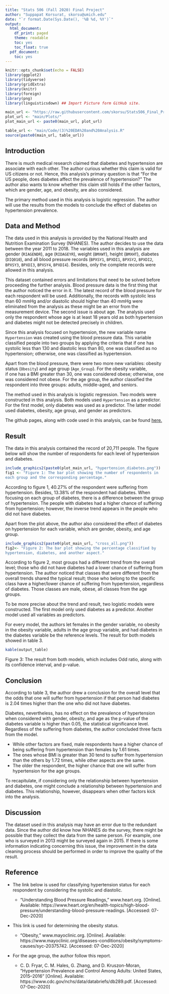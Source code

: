 ```yaml
---
title: "Stats 506 (Fall 2020) Final Project"
author: "Suppapat Korsurat, skorsu@umich.edu"
date: "`r format.Date(Sys.Date(), '%B %d, %Y')`"
output:
  html_document:
    df_print: paged
    theme: readable
    toc: yes
    toc_float: true
  pdf_document:
    toc: yes
---
```


```r
knitr::opts_chunk$set(echo = FALSE)
library(ggplot2)
library(tidyverse)
library(gridExtra)
library(knitr)
library(foreign)
library(png)
library(linguisticsdown) ## Import Picture form GitHub site.
```


```r
main_url <- "https://raw.githubusercontent.com/skorsu/Stats506_Final_Project/"
plot_url <- "main/Plots/"
plot_main_url <- paste0(main_url, plot_url)
```

```r
table_url <- "main/Code/(3)%20EDA%20and%20Analysis.R"
source(paste0(main_url, table_url))
```

## Introduction
There is much medical research claimed that diabetes and hypertension are 
associate with each other. The author curious whether this claim is valid 
for US citizens or not. Hence, this analysis's primary question is that 
"For the US people, does diabetes affect the prevalence of hypertension?" 
The author also wants to know whether this claim still holds if the other 
factors, which are gender, age, and obesity, are also considered.

The primary method used in this analysis is logistic regression. The author 
will use the results from the models to conclude the effect of diabetes on 
hypertension prevalence. 

## Data and Method
The data used in this analysis is provided by the National Health and 
Nutrition Examination Survey (NHANES). The author decides to use the data 
between the year 2011 to 2018. The variables used in this analysis are 
gender (`RIAGENDR`), age (`RIDAGEYR`), weight (`BMXWT`), height (`BMXHT`), 
diabetes (`DIQ010`), and all blood pressure records (`BPXSY1`, `BPXDI1`, 
`BPXSY2`, `BPXDI2`, `BPXSY3`, `BPXDI3`, `BPXSY4`, `BPXDI4`). Besides, 
only the complete records were allowed in this analysis.

This dataset contained errors and limitations that need to be solved before 
proceeding the further analysis. Blood pressure data is the first thing that 
the author noticed the error in it. The latest record of the blood pressure 
for each respondent will be used. Additionally, the records with systolic less 
than 60 mmHg and/or diastolic should higher than 40 mmHg were eliminated from 
the analysis as these might be an error from the measurement device. The 
second issue is about age. The analysis used only the respondent whose age 
is at least 18 years old as both hypertension and diabetes might not be 
detected precisely in children. 

Since this analysis focused on hypertension, the new variable name 
`Hypertension` was created using the blood pressure data. This variable 
classified people into two groups by applying the criteria that if one has 
systolic less than 130 and diastolic less than 80, one was classified as no
hypertension; otherwise, one was classified as hypertension. 

Apart from the blood pressure, there were two more new variables: obesity 
status (`Obesity`) and age group (`Age_Group`). For the obesity variable,  
if one has a BMI greater than 30, one was considered obese; otherwise, 
one was considered not obese. For the age group, the author classified the
respondent into three groups: adults, middle-aged, and seniors.

The method used in this analysis is logistic regression. Two models were 
constructed in this analysis. Both models used `Hypertension` as a predictor. 
For the first model, only diabetes was used as a predictor. The latter model 
used diabetes, obesity, age group, and gender as predictors. 

The github pages, along with code used in this analysis, can be found [here.](https://github.com/skorsu/Stats506_Final_Project)

## Result

The data in this analysis contained the record of 20,711 people. The figure 
below will show the number of respondents for each level of hypertension and 
diabetes.

```r
include_graphics2(paste0(plot_main_url, "hypertension_diabetes.png"))
fig1 <- "Figure 1: The bar plot showing the number of respondents in 
each group and the corresponding percentage."
```

According to figure 1, 40.27% of the respondent were suffering from 
hypertension. Besides, 13.38% of the respondent had diabetes. When focusing 
on each group of diabetes, there is a difference between the group of 
hypertension. The people with diabetes had a higher chance of suffering from 
hypertension; however, the inverse trend appears in the people who did not 
have diabetes.

Apart from the plot above, the author also considered the effect of diabetes 
on hypertension for each variable, which are gender, obesity, and age group. 

```r
include_graphics2(paste0(plot_main_url, "cross_all.png"))
fig2<- "Figure 2: The bar plot showing the percentage classified by 
hypertension, diabetes, and another aspect."
```

According to figure 2, most groups had a different trend from the overall 
level; those who did not have diabetes had a lower chance of suffering from 
hypertension. The author noticed that classes that were different from the 
overall trends shared the typical result; those who belong to the specific 
class have a higher/lower chance of suffering from hypertension, regardless 
of diabetes. Those classes are male, obese, all classes from the age groups. 

To be more precise about the trend and result, two logistic models were 
constructed. The first model only used diabetes as a predictor. Another model 
used all variables as predictors.

For every model, the authors let females in the gender variable, no obesity in 
the obesity variable, adults in the age group variable, and had diabetes in 
the diabetes variable be the reference levels. The result for both models 
showed in table 3.

```r
kable(output_table)
```

Figure 3: The result from both models, which includes Odd ratio, along with 
its confidence interval, and p-value.

## Conclusion
According to table 3, the author drew a conclusion for the overall level that 
the odds that one will suffer from hypertension if that person had diabetes 
is 2.04 times higher than the one who did not have diabetes.

Diabetes, nevertheless, has no effect on the prevalence of hypertension when 
considered with gender, obesity, and age as the p-value of the diabetes 
variable is higher than 0.05, the statistical significance level. 
Regardless of the suffering from diabetes, the author concluded three 
facts from the model.

  - While other factors are fixed, male respondents have a higher chance of 
  being suffering from hypertension than females by 1.61 times.
  - The ones whose BMI is greater than 30 tend to suffer from hypertension 
  than the others by 1.72 times, while other aspects are the same.
  - The older the respondent, the higher chance that one will suffer from 
  hypertension for the age groups.

To recapitulate, if considering only the relationship between hypertension and 
diabetes, one might conclude a relationship between hypertension and diabetes. 
This relationship, however, disappears when other factors kick into the 
analysis.

## Discussion
The dataset used in this analysis may have an error due to the redundant data. 
Since the author did know how NHANES do the survey, there might be possible 
that they collect the data from the same person. For example, one who is 
surveyed in 2013 might be surveyed again in 2015. If there is some information 
indicating concerning this issue, the improvement in the data cleaning process
should be performed in order to improve the quality of the result.

## Reference
- The link below is used for classifying hypertension status for each 
respondent by considering the systolic and diastolic.

  - “Understanding Blood Pressure Readings,” www.heart.org. [Online]. Available: https://www.heart.org/en/health-topics/high-blood-pressure/understanding-blood-pressure-readings.
  [Accessed: 07-Dec-2020] 

- This link is used for determining the obesity status.

  - "Obesity," www.mayoclinic.org. [Online]. Available:
  https://www.mayoclinic.org/diseases-conditions/obesity/symptoms-causes/syc-20375742. 
  [Accessed: 07-Dec-2020] 

- For the age group, the author follow this report.

  - C. D. Fryar, C. M. Hales, G. Zhang, and D. Kruszon-Moran, “Hypertension 
  Prevalence and Control Among Adults: United States, 2015–2016” [Online]. 
  Available: https://www.cdc.gov/nchs/data/databriefs/db289.pdf. 
  [Accessed: 07-Dec-2020] 

